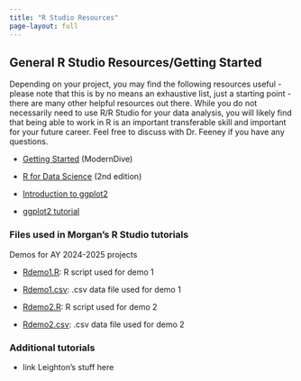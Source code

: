 ```yaml
---
title: "R Studio Resources"
page-layout: full
---
```


## General R Studio Resources/Getting Started

Depending on your project, you may find the following resources useful - please note that this is by no means an exhaustive list, just a starting point - there are many other helpful resources out there. While you do not necessarily need to use R/R Studio for your data analysis, you will likely find that being able to work in R is an important transferable skill and important for your future career. Feel free to discuss with Dr. Feeney if you have any questions.

-   [Getting Started](https://moderndive.github.io/moderndive_labs/static/previous_versions/v0.1.2/2-getting-started.html) (ModernDive)

-   [R for Data Science](https://r4ds.hadley.nz/) (2nd edition)

-   [Introduction to ggplot2](https://ggplot2.tidyverse.org/articles/ggplot2.html)

-   [ggplot2 tutorial](https://r-statistics.co/Complete-Ggplot2-Tutorial-Part1-With-R-Code.html)

### Files used in Morgan's R Studio tutorials 

Demos for AY 2024-2025 projects

- [Rdemo1.R](./assets/Rdemo1.csv): R script used for demo 1

- [Rdemo1.csv](./assets/Rdemo1.csv): .csv data file used for demo 1

- [Rdemo2.R](./assets/Rdemo2.csv): R script used for demo 2

- [Rdemo2.csv](./assets/Rdemo1.csv): .csv data file used for demo 2


### Additional tutorials

- link Leighton's stuff here

